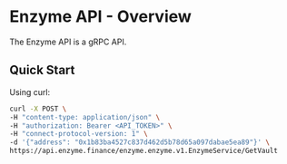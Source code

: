 # Enzyme API - Overview

The Enzyme API is a gRPC API.

## Quick Start

Using curl:

```bash
curl -X POST \
-H "content-type: application/json" \
-H "authorization: Bearer <API_TOKEN>" \
-H "connect-protocol-version: 1" \
-d '{"address": "0x1b83ba4527c837d462d5b78d65a097dabae5ea89"}' \
https://api.enzyme.finance/enzyme.enzyme.v1.EnzymeService/GetVault
```
